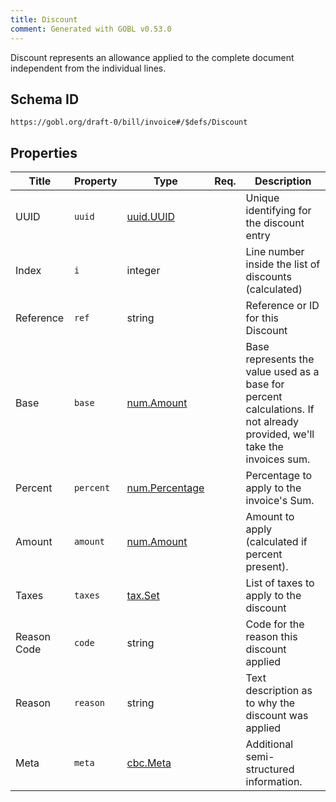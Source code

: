 ```yaml
---
title: Discount
comment: Generated with GOBL v0.53.0
---
```


Discount represents an allowance applied to the complete document independent from the individual lines.

## Schema ID

`https://gobl.org/draft-0/bill/invoice#/$defs/Discount`

## Properties

| Title       | Property  | Type                                      | Req. | Description                                                                                                              |
|-------------|-----------|-------------------------------------------|------|--------------------------------------------------------------------------------------------------------------------------|
| UUID        | `uuid`    | [uuid.UUID](/draft-0/uuid/uuid)           |      | Unique identifying for the discount entry                                                                                |
| Index       | `i`       | integer                                   |      | Line number inside the list of discounts (calculated)                                                                    |
| Reference   | `ref`     | string                                    |      | Reference or ID for this Discount                                                                                        |
| Base        | `base`    | [num.Amount](/draft-0/num/amount)         |      | Base represents the value used as a base for percent calculations. If not already provided, we'll take the invoices sum. |
| Percent     | `percent` | [num.Percentage](/draft-0/num/percentage) |      | Percentage to apply to the invoice's Sum.                                                                                |
| Amount      | `amount`  | [num.Amount](/draft-0/num/amount)         |      | Amount to apply (calculated if percent present).                                                                         |
| Taxes       | `taxes`   | [tax.Set](/draft-0/tax/set)               |      | List of taxes to apply to the discount                                                                                   |
| Reason Code | `code`    | string                                    |      | Code for the reason this discount applied                                                                                |
| Reason      | `reason`  | string                                    |      | Text description as to why the discount was applied                                                                      |
| Meta        | `meta`    | [cbc.Meta](/draft-0/cbc/meta)             |      | Additional semi-structured information.                                                                                  |

